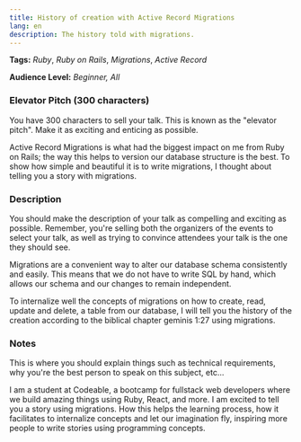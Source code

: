 ```yaml
---
title: History of creation with Active Record Migrations
lang: en
description: The history told with migrations.
---
```


**Tags:** _Ruby_, _Ruby on Rails_, _Migrations_, _Active Record_

**Audience Level:** _Beginner, All_

### Elevator Pitch (300 characters)

<div css={{ color: "#888", fontStyle: "italic", fontSize: "0.8em" }}>
You have 300 characters to sell your talk. This is known as the "elevator pitch". Make it as exciting and enticing as possible.
</div>

Active Record Migrations is what had the biggest impact on me from Ruby on Rails; the way this helps to version our database structure is the best. To show how simple and beautiful it is to write migrations, I thought about telling you a story with migrations.

### Description

<div css={{ color: "#888", fontStyle: "italic", fontSize: "0.8em" }}>
You should make the description of your talk as compelling and exciting as possible. Remember, you're selling both the organizers of the events to select your talk, as well as trying to convince attendees your talk is the one they should see.
</div>

Migrations are a convenient way to alter our database schema consistently and easily. This means that we do not have to write SQL by hand, which allows our schema and our changes to remain independent.

To internalize well the concepts of migrations on how to create, read, update and delete, a table from our database, I will tell you the history of the creation according to the biblical chapter geminis 1:27 using migrations.

### Notes

<div css={{ color: "#888", fontStyle: "italic", fontSize: "0.8em" }}>
 This is where you should explain things such as technical requirements, why you're the best person to speak on this subject, etc...
</div>

I am a student at Codeable, a bootcamp for fullstack web developers where we build amazing things using Ruby, React, and more. I am excited to tell you a story using migrations. How this helps the learning process, how it facilitates to internalize concepts and let our imagination fly, inspiring more people to write stories using programming concepts.
